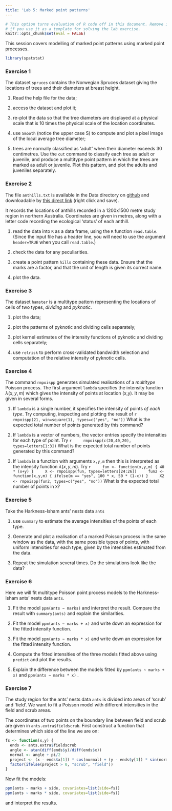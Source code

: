 ```yaml
---
title: 'Lab 5: Marked point patterns'
---
```


```r
# This option turns evaluation of R code off in this document. Remove it
# if you use it as a template for solving the lab exercise.
knitr::opts_chunk$set(eval = FALSE)
```

This session covers modelling of marked point patterns using marked
point processes.

```r
library(spatstat)
```

### Exercise 1

The dataset `spruces` contains the Norwegian Spruces
dataset giving the locations of trees and their diameters at breast
height.

1.  Read the help file for the data;

2.  access the dataset and plot it;

3.  re-plot the data so that the tree diameters are displayed at a
    physical scale that is 10 times the physical scale of the
    location coordinates.

4.  use `Smooth` (notice the upper case S) to compute and plot a
    pixel image of the local average tree diameter;

5.  trees are normally classified as ‘adult’ when their diameter
    exceeds 30 centimetres. Use the `cut` command to
    classify each tree as adult or juvenile, and produce a multitype
    point pattern in which the trees are marked as adult or
    juvenile. Plot this pattern, and plot the adults and juveniles
    separately.

### Exercise 2

The file `anthills.txt` is available in the Data directory on 
[github](https://github.com/spatstat/AAU2015) and downloadable by 
[this direct link](https://raw.githubusercontent.com/spatstat/AAU2015/labs/Data/anthills.txt) (right click and save).

It records the locations of anthills recorded in a
1200x1500 metre study region in northern Australia.
Coordinates are given in metres, along with a letter code recording
the ecological ‘status’ of each anthill.

1.  read the data into `R` as a data frame, using the `R` function
    `read.table`. (Since the input file has a header line, you
    will need to use the argument `header=TRUE` when you call
    `read.table`.)

2.  check the data for any peculiarities.

3.  create a point pattern `hills` containing these data.
    Ensure that the marks are a factor, and that the unit of length
    is given its correct name.

4.  plot the data.


### Exercise 3

The dataset `hamster` is a multitype pattern representing
the locations of cells of two types, *dividing* and *pyknotic*.

1.  plot the data;

2.  plot the patterns of pyknotic and dividing cells separately;

3.  plot kernel estimates of the intensity functions of pyknotic and
    dividing cells separately;

4.  use `relrisk` to perform cross-validated bandwidth
    selection and computation of the relative intensity of pyknotic
    cells.


### Exercise 4

The command `rmpoispp` generates simulated realisations
of a *multitype* Poisson process. The first argument
`lambda` specifies the intensity function
$\lambda(x,y,m)$ which gives the intensity of points at location
(x,y). It may be given in several forms.

1.  If `lambda` is a single number, it specifies the
    intensity of points *of each type*. Try computing, inspecting
    and plotting the result of
    ```r
    rmpoispp(21, win=square(1), types=c("yes", "no"))
    ```
    What is the expected total number of points generated by this
    command?

2.  If `lambda` is a vector of numbers, the vector
    entries specify the intensities for each type of point. Try
    ```r
    rmpoispp(c(20,40,20), types=letters[1:3])
    ```
    What is the expected total number of points generated by this
    command?

3.  If `lambda` is a function with arguments
    `x,y,m` then this is interpreted as the intensity
    function $\lambda(x,y,m)$. Try
    ```r
    fun <- function(x,y,m) { 40 * (x+y) }
    X <- rmpoispp(fun, types=letters[24:26])
    fun2 <- function(x,y,m) { ifelse(m == "yes", 100 * x, 50 * (1-x)) }
    X2 <- rmpoispp(fun2, types=c("yes", "no"))
    ```
    What is the expected total number of points in `X`?


### Exercise 5

Take the Harkness-Isham ants’ nests data `ants`

1.  use `summary` to estimate the average intensities of
    the points of each type.

2.  Generate and plot a realisation of a marked Poisson process in
    the same window as the data, with the same possible types of
    points, with uniform intensities for each type, given by the
    intensities estimated from the data.

3.  Repeat the simulation several times. Do the simulations look
    like the data?


### Exercise 6

Here we will fit multitype Poisson point process models to the
Harkness-Isham ants’ nests data `ants`.

1.  Fit the model `ppm(ants ~ marks)` and interpret the result.
    Compare the result with `summary(ants)` and explain
    the similarities.

2.  Fit the model `ppm(ants ~ marks + x)` and write down an
    expression for the fitted intensity function.

3.  Fit the model `ppm(ants ~ marks * x)` and write down an
    expression for the fitted intensity function.

4.  Compute the fitted intensities of the three models fitted above 
    using `predict` and plot the results.

5.  Explain the difference between the models fitted by
    `ppm(ants ~ marks + x)` and `ppm(ants ~ marks * x)` .


### Exercise 7

The study region for the ants’ nests data `ants` is
divided into areas of ‘scrub’ and ‘field’. We want to fit a Poisson
model with different intensities in the field and scrub areas.

The coordinates of two points on the boundary line between field and
scrub are given in `ants.extra$fieldscrub`. First construct a function that
determines which side of the line we are on:
```r
fs <- function(x,y) {
  ends <- ants.extra$fieldscrub
  angle <- atan(diff(ends$y)/diff(ends$x))
  normal <- angle + pi/2
  project <- (x - ends$x[1]) * cos(normal) + (y - ends$y[1]) * sin(normal)
  factor(ifelse(project > 0, "scrub", "field"))
}
```

Now fit the models:
```r
ppm(ants ~ marks + side, covariates=list(side=fs))
ppm(ants ~ marks * side, covariates=list(side=fs))
```
and interpret the results.
